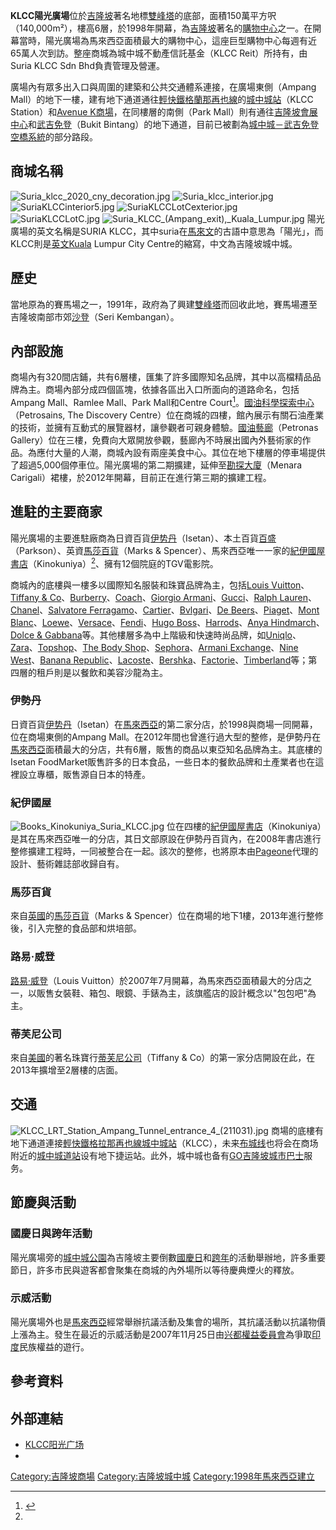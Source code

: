 {{Otheruses|subject=[[吉隆坡|吉隆坡]]的KLCC陽光廣場|other=[[香港|香港]]的陽光廣場|陽光廣場 (香港)}}
{{multiple issues|
{{cleanup-jargon|time=2018-01-20T08:32:29+00:00}}
{{copyedit|time=2018-01-20T08:32:29+00:00}}
{{citation style|time=2018-01-20T08:32:51+00:00}}
}}

{{infobox shopping mall |
| mapframe-zoom = 16
  | shopping_mall_name = 阳光广场<br>Suria KLCC
  | image =  Suria KLCC (park entrance 2), Kuala Lumpur.jpg
  | caption = 
  | location = [[馬來西亞|馬來西亞]][[吉隆坡|吉隆坡]][[吉隆坡城中城|吉隆坡城中城]]
  | opening_date = 1999年8月31日
  | developer = KLCC Property Holdings Berhad
  | manager = Suria KLCC Sdn. Bhd.
  | owner = Ananda Krishnan
  | floor_area = 200萬平方呎
  | floors = 6
  | website = https://www.suriaklcc.com.my/
}}

'''KLCC陽光廣場'''位於[[吉隆坡|吉隆坡]]著名地標[[雙峰塔|雙峰塔]]的底部，面積150萬平方呎（140,000m²），樓高6層，於1998年開幕，為[[吉隆坡|吉隆坡]]著名的[[購物中心|購物中心]]之一。在開幕當時，陽光廣場為馬來西亞面積最大的購物中心，這座巨型購物中心每週有近65萬人次到訪。整座商城為城中城不動產信託基金（KLCC Reit）所持有，由Suria KLCC Sdn Bhd負責管理及營運。

廣場內有眾多出入口與周圍的建築和公共交通體系連接，在廣場東側（Ampang Mall）的地下一樓，建有地下通道通往[[輕快鐵|輕快鐵]][[格蘭那再也線|格蘭那再也線]]的[[城中城站|城中城站]]（KLCC Station）和[[Avenue_K商場|Avenue K商場]]，在同樓層的南側（Park Mall）則有通往[[吉隆坡會展中心|吉隆坡會展中心]]和[[武吉免登|武吉免登]]（Bukit Bintang）的地下通道，目前已被劃為[[城中城－武吉免登空橋系統|城中城－武吉免登空橋系統]]的部分路段。

==商城名稱==
[[File:Suria_klcc_2020_cny_decoration.jpg|thumb]]
[[File:Suria_klcc_interior.jpg|thumb]]
[[File:SuriaKLCCinterior5.jpg|thumb]]
[[File:SuriaKLCCLotCexterior.jpg|thumb]]
[[File:SuriaKLCCLotC.jpg|thumb]]
[[File:Suria_KLCC_(Ampang_exit),_Kuala_Lumpur.jpg|thumb]]
陽光廣場的英文名稱是SURIA KLCC，其中suria在[[馬來文|馬來文]]的古語中意思為「陽光」，而KLCC則是[[英文|英文]]Kuala Lumpur City Centre的縮寫，中文為吉隆坡城中城。

==歷史==
當地原為{{tsl|en|Selangor Turf Club|雪蘭莪賽馬會}}的賽馬場之一，1991年，政府為了興建[[雙峰塔|雙峰塔]]而回收此地，賽馬場遷至吉隆坡南部市郊[[沙登|沙登]]（Seri Kembangan）。

==內部設施==
商場內有320間店鋪，共有6層樓，匯集了許多國際知名品牌，其中以高檔精品品牌為主。商場內部分成四個區塊，依據各區出入口所面向的道路命名，包括Ampang Mall、Ramlee Mall、Park Mall和Centre Court<ref name="MyTravel 阳光广场">{{cite web |title=阳光广场 - 高档次又贴近人群 |url=http://www.mytravel.com.my/map/klcc-map/suria-klcc |website=MyTravel - 吉隆坡旅游资讯网 |accessdate=2020-07-30}}</ref>。[[國油科學探索中心|國油科學探索中心]]（Petrosains, The Discovery Centre）位在商城的四樓，館內展示有關石油產業的技術，並擁有互動式的展覽器材，讓參觀者可親身體驗。[[國油藝廊|國油藝廊]]（Petronas Gallery）位在三樓，免費向大眾開放參觀，藝廊內不時展出國內外藝術家的作品。為應付大量的人潮，商城內設有兩座美食中心。其位在地下樓層的停車場提供了超過5,000個停車位。陽光廣場的第二期擴建，延伸至[[勘探大廈|勘探大廈]]（Menara Carigali）裙樓，於2012年開幕，目前正在進行第三期的擴建工程。

==進駐的主要商家==
陽光廣場的主要進駐廠商為日資百貨[[伊势丹|伊势丹]]（Isetan）、本土百貨[[百盛|百盛]]（Parkson）、英資[[馬莎百貨|馬莎百貨]]（Marks & Spencer）、馬來西亞唯一一家的[[紀伊國屋書店|紀伊國屋書店]]（Kinokuniya）<ref name="MyTravel 阳光广场"/>、擁有12個院庭的TGV電影院。

商城內的底樓與一樓多以國際知名服裝和珠寶品牌為主，包括[[Louis_Vuitton|Louis Vuitton]]、[[蒂芙尼公司|Tiffany & Co]]、[[Burberry|Burberry]]、[[Coach|Coach]]、[[Giorgio_Armani|Giorgio Armani]]、[[Gucci|Gucci]]、[[Ralph_Lauren|Ralph Lauren]]、[[Chanel|Chanel]]、[[Salvatore_Ferragamo|Salvatore Ferragamo]]、[[Cartier|Cartier]]、[[Bvlgari|Bvlgari]]、[[De_Beers|De Beers]]、[[Piaget|Piaget]]、[[Mont_Blanc|Mont Blanc]]、[[Loewe|Loewe]]、[[Versace|Versace]]、[[Fendi|Fendi]]、[[Hugo_Boss|Hugo Boss]]、[[Harrods|Harrods]]、[[Anya_Hindmarch|Anya Hindmarch]]、[[Dolce_&_Gabbana|Dolce & Gabbana]]等。其他樓層多為中上階級和快速時尚品牌，如[[Uniqlo|Uniqlo]]、[[Zara|Zara]]、[[Topshop|Topshop]]、[[The_Body_Shop|The Body Shop]]、[[Sephora|Sephora]]、[[Armani_Exchange|Armani Exchange]]、[[Nine_West|Nine West]]、[[Banana_Republic|Banana Republic]]、[[Lacoste|Lacoste]]、[[Bershka|Bershka]]、[[Factorie|Factorie]]、[[Timberland|Timberland]]等；第四層的租戶則是以餐飲和美容沙龍為主。

===伊勢丹===
日資百貨[[伊势丹|伊势丹]]（Isetan）在[[馬來西亞|馬來西亞]]的第二家分店，於1998與商場一同開幕，位在商場東側的Ampang Mall。在2012年間也曾進行過大型的整修，是伊勢丹在[[馬來西亞|馬來西亞]]面積最大的分店，共有6層，販售的商品以東亞知名品牌為主。其底樓的Isetan FoodMarket販售許多的日本食品，一些日本的餐飲品牌和土產業者也在這裡設立專櫃，販售源自日本的特產。

===紀伊國屋===
[[File:Books_Kinokuniya_Suria_KLCC.jpg|thumb]]
位在四樓的[[紀伊國屋書店|紀伊國屋書店]]（Kinokuniya）是其在馬來西亞唯一的分店，其日文部原設在伊勢丹百貨內，在2008年書店進行整修擴建工程時，一同被整合在一起。該次的整修，也將原本由[[Pageone|Pageone]]代理的設計、藝術雜誌部收歸自有。

===馬莎百貨===
來自[[英國|英國]]的[[馬莎百貨|馬莎百貨]]（Marks & Spencer）位在商場的地下1樓，2013年進行整修後，引入完整的食品部和烘培部。

===路易·威登===
[[路易·威登|路易·威登]]（Louis Vuitton）於2007年7月開幕，為馬來西亞面積最大的分店之一，以販售女裝鞋、箱包、眼鏡、手錶為主，該旗艦店的設計概念以"包包吧"為主。

===蒂芙尼公司===
來自[[美國|美國]]的著名珠寶行[[蒂芙尼公司|蒂芙尼公司]]（Tiffany & Co）的第一家分店開設在此，在2013年擴增至2層樓的店面。

==交通==
[[File:KLCC_LRT_Station_Ampang_Tunnel_entrance_4_(211031).jpg|thumb]]
商場的底樓有地下通道連接[[輕快鐵|輕快鐵]][[格拉那再也線|格拉那再也線]][[城中城站|城中城站]]（KLCC），未来[[布城线|布城线]]也将会在商场附近的[[城中城道站|城中城道站]]设有地下捷运站。此外，城中城也备有[[GO吉隆坡城市巴士|GO吉隆坡城市巴士]]服务。

== 節慶與活動 ==
=== 國慶日與跨年活動 ===
陽光廣場旁的[[城中城公園|城中城公園]]為吉隆坡主要倒數[[國慶日|國慶日]]和[[跨年|跨年]]的活動舉辦地，許多重要節日，許多市民與遊客都會聚集在商城的內外場所以等待慶典煙火的釋放。

=== 示威活動 ===
陽光廣場外也是[[馬來西亞|馬來西亞]]經常舉辦抗議活動及集會的場所，其抗議活動以抗議物價上漲為主。發生在最近的示威活動是2007年11月25日由[[兴都權益委員會|兴都權益委員會]]為爭取[[印度|印度]]民族權益的遊行。

==參考資料==
{{reflist}}

==外部連結==
{{commons category|Suria KLCC}}
* [https://www.suriaklcc.com.my/ KLCC阳光广场]
* {{facebook|SuriaKLCCMall}}

{{星光大道吉隆坡城中城商圈}}

[[Category:吉隆坡商場|Category:吉隆坡商場]]
[[Category:吉隆坡城中城|Category:吉隆坡城中城]]
[[Category:1998年馬來西亞建立|Category:1998年馬來西亞建立]]